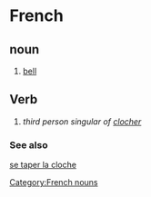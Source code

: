 =French=
==noun==
# [[bell]]

==Verb==
# ''third person singular of [[clocher]]''

===See also===
[[se taper la cloche]]
[[Category:French nouns]]